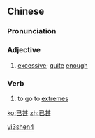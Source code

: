 ==Chinese==
{{zh-forms}}

===Pronunciation===
{{zh-pron
|m=yǐshèn
|cat=a,v
}}

===Adjective===
{{zh-adj}}

# {{lb|zh|literary}} [[excessive]]; [[quite]] [[enough]]

===Verb===
{{zh-verb}}

# {{lb|zh|literary}} to go to [[extremes]]

[[Category:Mandarin literary terms|yi3shen4]]

[[ko:已甚]]
[[zh:已甚]]